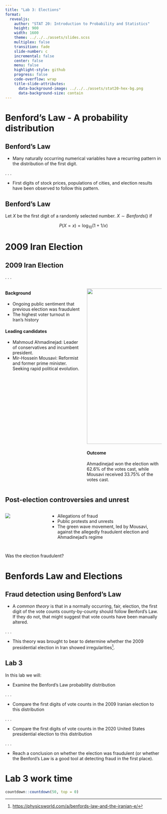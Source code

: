 ```yaml
---
title: "Lab 3: Elections"
format:
  revealjs:
    author: "STAT 20: Introduction to Probability and Statistics"
    height: 900
    width: 1600
    theme: ../../../assets/slides.scss
    multiplex: false
    transition: fade
    slide-number: c
    incremental: false
    center: false
    menu: false
    highlight-style: github
    progress: false
    code-overflow: wrap
    title-slide-attributes:
      data-background-image: ../../../assets/stat20-hex-bg.png
      data-background-size: contain
---
```


# Benford's Law - A probability distribution

## Benford's Law

-   Many naturally occurring numerical variables have a recurring pattern in the distribution of the first digit.

. . . 

-   First digits of stock prices, populations of cities, and election results have been observed to follow this pattern.


## Benford's Law

Let $X$ be the first digit of a randomly selected number. $X \sim Benfords()$ if

$$P(X = x) = \log_{10}\left(1 + 1/x \right)$$


# 2009 Iran Election

## 2009 Iran Election

. . .

::::columns

:::{.column width="50%"}
#### Background

- Ongoing public sentiment that previous election was fraudulent
- The highest voter turnout in Iran's history

:::{.fragment}
#### Leading candidates

- Mahmoud Ahmadinejad: Leader of conservatives and incumbent president.
- Mir-Hossein Mousavi: Reformist and former prime minister. Seeking rapid political evolution.
:::
:::

:::{.column width="50%" .fragment}


![](images/iran-pols.png){width="500" fig-align="center"}

:::{.fragment}
#### Outcome

Ahmadinejad won the election with 62.6% of the votes cast, while Mousavi received 33.75% of the votes cast.
:::
:::
::::


## Post-election controversies and unrest

::::columns
:::{.column width="50%}

![](images/iran_green3.jpg)

:::

:::{.column width="50%"}
- Allegations of fraud
- Public protests and unrests
- The green wave movement, led by Mousavi, against the allegedly fraudulent election and Ahmadinejad's regime
:::
::::

##

:::{.bigadage}
Was the election fraudulent?
:::

<!--

# Benford's Law

## 

:::poll
What is the distribution of city/town populations in all cities and towns in California?
:::

. . .

##

:::poll
What is the distribution of the **first digit** of city/town populations in all cities and towns in California?
:::


:::notes

(these extensive notes were the instructions to TAs when facilitating this spring 2022)

This first component can be done either during Berkeley time or at the start of class along with students. It depends on how long you expect the rest of the lesson to take and what you'd like to emphasize:
[Write on the board the two "fundamental" distributions that we've covered so far: the Binomial and the Bernoulli. https://www.stat20.org/lectures/14/binomial.html#/bernoulli-distributionl will give you a sense of the notation and layout that's used. Best to replicate each element of these slides, including the plots.] 

It's reasonable to ask students to close their laptops for the first part of class.

Ask students for a guess or two at the population of Berkeley.  Write on board then go to Wikipedia and get the true answer and correct the one(s) on the board. From there, follows links through Wikipedia to other towns and cities in California, building up a list of 10 city names and their populations (randomly picking a few of these links is a good method: https://en.wikipedia.org/wiki/Category:Incorporated_cities_and_towns_in_California). Structure this on the board as a data frame with two columns: city and population, and 10 rows.

Ask students to sketch the distribution of two variables:
1. What they expect the population variable to look like were they to collect the population of all the cities and towns in California.
2. The distribution of the value of the first digit in the population counts of all of these town.
This is probably best done think-pair share: give a couple minutes to for them to sketch silently, then ask them to share with a neighbor, then ask a pair to describe their distributions as you draw it on the board.

Probing questions:
1. Where does this variable sit in the Data Taxonomy?
2. What is the range of possible values this variable can take?
3. What geometry will you use?
4. What shape/modality/center/spread would you expect to see?
5. What labels belong on the axes?
6. What is a good title for this plot?

The first should be a histogram or density plot (boxplot is meh) that is heavily right skewed. The second should be a barchart on the integers 1-9, each one having decreasing probabilities.

Write out Benford's Law in a similar way to the other named distributions and describe it as a distribution that we're going to try to use to describe vote counts. Start the calculation of E and V of Benford's Law just so that students can see what goes into each term of those sums (I'm actually not sure what the base_10 Benfords E and V are).

:::
-->

<!--

```r
#| echo: false
#| eval: true
#| fig-align: center
library(tidyverse)
benfords <- data.frame(first_digit = seq(1, 9)) %>%
  mutate(prob = log10(1 + 1/first_digit))
ggplot(benfords, aes(x = first_digit, y = prob)) +
  geom_col(fill = "gold") +
  scale_x_discrete(limits = 1:9) +
  theme_bw(base_size = 20)
```

-->

# Benfords Law and Elections

## Fraud detection using Benford's Law


-   A *common theory* is that in a normally occurring, fair, election, the first digit of the vote counts county-by-county should follow Benford's Law. If they do not, that might suggest that vote counts have been manually altered.

. . . 

-   This theory was brought to bear to determine whether the 2009 presidential election in Iran showed irregularities[^iran].

[^iran]: <https://physicsworld.com/a/benfords-law-and-the-iranian-e/>

## Lab 3

In this lab we will:

-   Examine the Benford's Law probability distribution

. . . 

-   Compare the first digits of vote counts in the 2009 Iranian election to this distribution

. . . 

-   Compare the first digits of vote counts in the 2020 United States presidential election to this distribution

. . . 

-   Reach a conclusion on whether the election was fraudulent (or whether the Benford's Law is a good tool at detecting fraud in the first place). 

<!--

# R

## `get_first()`

## `slice_sample()`

## `pull()`

# US Elections Data

## GitHub 

Statisticians, scientists, and engineers work on projects that include code, data, figures, and texts. For large-scale or long-run projects, we need a system to track and share everything.

. . .

#### What is Github

- A repository is like an online folder containing code, data, figures, presentations, papers, etc.
- A public repository allow everyone to access and download its content.

. . .

#### Examples

- The `stat20data` package has its code and data stored on GitHub [here](https://github.com/stat20/stat20data)
- The OpenElections project


## The OpenElections Project

::::{.columns}
:::{.column width="50%"}
![](images/OpenElections.png)
:::

:::{.column width="50%"}

- Tracks official election results in every state of the US.
- Shares the data via GitHub.
- Can download data as CSV files.

:::
::::

## Access OpenElections data

Data from GitHub or other websites can be loaded into R like this:

```r
#| echo: true
#| eval: false
data_frame <- read_csv("web link to raw data")
```


. . .

So where to find the link to the raw data? 


:::notes
- Open the OpenElections GitHub
- Repositories on the first page could be overwhelming for first-time git users. You may point out they are not different from folders in our laptops but allow people to make updates remotely.
- Under the Repositories session, open one of the folders named openelections-data-state.
- Go to the 2020 folder. Some states may include several election results (Texas includes both general and primary elections). Find and open a csv file with "general_precinct". Click the button that says “Raw” at the top right of the data frame on GitHub or click the link that says “View Raw Data”.
- This may be the first time for some students to see a raw csv file. You may point out that each pair of commas creates a cell, and each header corresponds to one comma-separated field although they might not appear aligned on the raw data.
- Copy the url of the raw data page. In RStudio, demonstrate using read_csv() to load the data frame and save it to an object. 
- Visually inspect the data frame and go over the data taxonomy (unit of observation, dimension, type of variable, etc.). It may be worth showing data from two different states, which might use different fields and formats. For instance, North Carolina includes the names of both the candidate and the running mate under the candidate field. Student will adjust their code based on each state's data set.
:::

-->

# Lab 3 work time

```r
countdown::countdown(50, top = 0)
```
